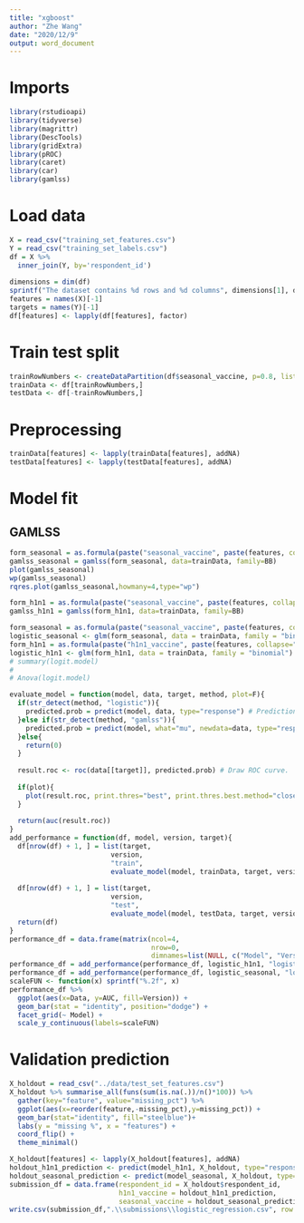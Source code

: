 ```yaml
---
title: "xgboost"
author: "Zhe Wang"
date: "2020/12/9"
output: word_document
---
```



# Imports

```r
library(rstudioapi)
library(tidyverse)
library(magrittr)
library(DescTools)
library(gridExtra)
library(pROC)
library(caret)
library(car)
library(gamlss)
```


# Load data
```r

X = read_csv("training_set_features.csv")
Y = read_csv("training_set_labels.csv")
df = X %>% 
  inner_join(Y, by='respondent_id')
  
dimensions = dim(df)
sprintf("The dataset contains %d rows and %d columns", dimensions[1], dimensions[2]) %>% cat()
features = names(X)[-1]
targets = names(Y)[-1]
df[features] <- lapply(df[features], factor) 
```

# Train test split
```r
trainRowNumbers <- createDataPartition(df$seasonal_vaccine, p=0.8, list=FALSE)
trainData <- df[trainRowNumbers,]
testData <- df[-trainRowNumbers,]
```

# Preprocessing

```r
trainData[features] <- lapply(trainData[features], addNA) 
testData[features] <- lapply(testData[features], addNA) 
```

# Model fit

## GAMLSS

```r
form_seasonal = as.formula(paste("seasonal_vaccine", paste(features, collapse=" + "), sep=" ~ "))
gamlss_seasonal = gamlss(form_seasonal, data=trainData, family=BB)
plot(gamlss_seasonal)
wp(gamlss_seasonal)
rqres.plot(gamlss_seasonal,howmany=4,type="wp")
```

```r
form_h1n1 = as.formula(paste("seasonal_vaccine", paste(features, collapse=" + "), sep=" ~ "))
gamlss_h1n1 = gamlss(form_h1n1, data=trainData, family=BB)

```


```r
form_seasonal = as.formula(paste("seasonal_vaccine", paste(features, collapse=" + "), sep=" ~ "))
logistic_seasonal <- glm(form_seasonal, data = trainData, family = "binomial")
form_h1n1 = as.formula(paste("h1n1_vaccine", paste(features, collapse=" + "), sep=" ~ "))
logistic_h1n1 <- glm(form_h1n1, data = trainData, family = "binomial")
# summary(logit.model)
# 
# Anova(logit.model)
```


```r
evaluate_model = function(model, data, target, method, plot=F){
  if(str_detect(method, "logistic")){
    predicted.prob = predict(model, data, type="response") # Prediction
  }else if(str_detect(method, "gamlss")){
    predicted.prob = predict(model, what="mu", newdata=data, type="response") 
  }else{
    return(0)
  }
  
  result.roc <- roc(data[[target]], predicted.prob) # Draw ROC curve.
  
  if(plot){
    plot(result.roc, print.thres="best", print.thres.best.method="closest.topleft")
  }
  
  return(auc(result.roc))
}
add_performance = function(df, model, version, target){
  df[nrow(df) + 1, ] = list(target,
                         version,
                         "train",
                         evaluate_model(model, trainData, target, version))
  
  df[nrow(df) + 1, ] = list(target,
                         version,
                         "test",
                         evaluate_model(model, testData, target, version))
  return(df)
}
performance_df = data.frame(matrix(ncol=4,
                                   nrow=0, 
                                   dimnames=list(NULL, c("Model", "Version", "Data", "AUC"))))
performance_df = add_performance(performance_df, logistic_h1n1, "logistic", "h1n1_vaccine")
performance_df = add_performance(performance_df, logistic_seasonal, "logistic", "seasonal_vaccine")
scaleFUN <- function(x) sprintf("%.2f", x)
performance_df %>% 
  ggplot(aes(x=Data, y=AUC, fill=Version)) + 
  geom_bar(stat = "identity", position="dodge") + 
  facet_grid(~ Model) +
  scale_y_continuous(labels=scaleFUN)
```

# Validation prediction

```r
X_holdout = read_csv("../data/test_set_features.csv")
X_holdout %>% summarise_all(funs(sum(is.na(.))/n()*100)) %>% 
  gather(key="feature", value="missing_pct") %>% 
  ggplot(aes(x=reorder(feature,-missing_pct),y=missing_pct)) +
  geom_bar(stat="identity", fill="steelblue")+
  labs(y = "missing %", x = "features") +
  coord_flip() +
  theme_minimal()
```

```r
X_holdout[features] <- lapply(X_holdout[features], addNA)
holdout_h1n1_prediction <- predict(model_h1n1, X_holdout, type="response")
holdout_seasonal_prediction <- predict(model_seasonal, X_holdout, type="response")
submission_df = data.frame(respondent_id = X_holdout$respondent_id,
                           h1n1_vaccine = holdout_h1n1_prediction,
                           seasonal_vaccine = holdout_seasonal_prediction)
write.csv(submission_df,".\\submissions\\logistic_regression.csv", row.names = FALSE, quote=FALSE)
```

